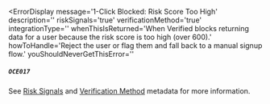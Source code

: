 
<ErrorDisplay
  message='1-Click Blocked: Risk Score Too High'
  description=''
  riskSignals='true'
  verificationMethod='true'
  integrationType=''
  whenThisIsReturned='When Verified blocks returning data for a user because the risk score is too high (over 600).'
  howToHandle='Reject the user or flag them and fall back to a manual signup flow.'
  youShouldNeverGetThisError=''
>
  ##### `OCE017`
</ErrorDisplay>

See [Risk Signals](/reference/data/outputs/metadata#risk-signals) and [Verification Method](/reference/data/outputs/metadata) metadata for more information.
